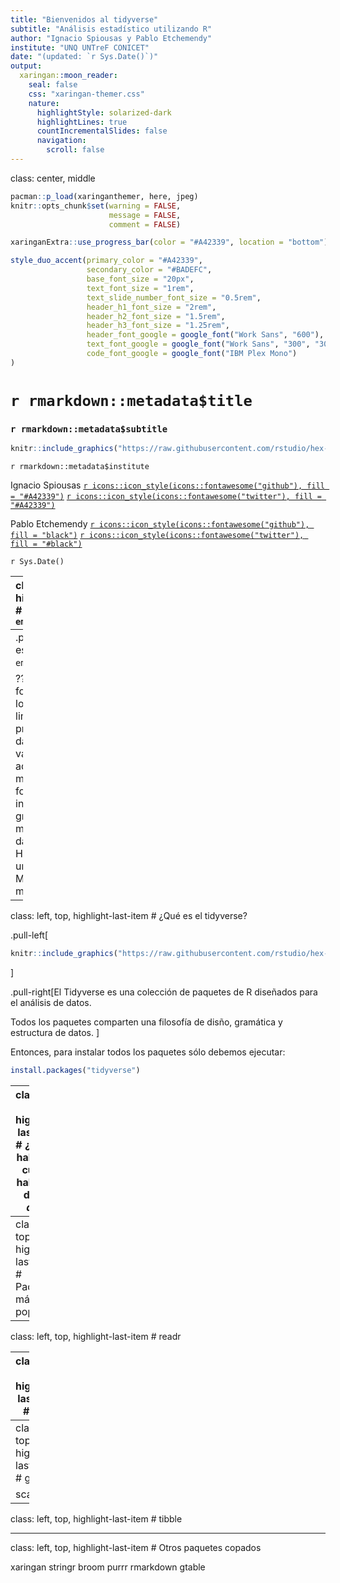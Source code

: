 ```yaml
---
title: "Bienvenidos al tidyverse"
subtitle: "Análisis estadístico utilizando R"
author: "Ignacio Spiousas y Pablo Etchemendy"
institute: "UNQ UNTreF CONICET"
date: "(updated: `r Sys.Date()`)"
output:
  xaringan::moon_reader:
    seal: false
    css: "xaringan-themer.css"
    nature:
      highlightStyle: solarized-dark
      highlightLines: true
      countIncrementalSlides: false
      navigation: 
        scroll: false
---
```

class: center, middle

```r
pacman::p_load(xaringanthemer, here, jpeg)
knitr::opts_chunk$set(warning = FALSE, 
                      message = FALSE, 
                      comment = FALSE)
```

```r
xaringanExtra::use_progress_bar(color = "#A42339", location = "bottom")
```

```r
style_duo_accent(primary_color = "#A42339", 
                 secondary_color = "#BADEFC",
                 base_font_size = "20px",
                 text_font_size = "1rem",
                 text_slide_number_font_size = "0.5rem",
                 header_h1_font_size = "2rem",
                 header_h2_font_size = "1.5rem",
                 header_h3_font_size = "1.25rem",
                 header_font_google = google_font("Work Sans", "600"),
                 text_font_google = google_font("Work Sans", "300", "300i"),
                 code_font_google = google_font("IBM Plex Mono")
)
```


# `r rmarkdown::metadata$title`
### `r rmarkdown::metadata$subtitle`

```r
knitr::include_graphics("https://raw.githubusercontent.com/rstudio/hex-stickers/master/PNG/tidyverse.png")
```

`r rmarkdown::metadata$institute`

Ignacio Spiousas
[`r icons::icon_style(icons::fontawesome("github"), fill = "#A42339")`](https://github.com/spiousas) [`r icons::icon_style(icons::fontawesome("twitter"), fill = "#A42339")`](https://twitter.com/Spiousas)

Pablo Etchemendy
[`r icons::icon_style(icons::fontawesome("github"), fill = "black")`](https://github.com/https://github.com/petcheme) [`r icons::icon_style(icons::fontawesome("twitter"), fill = "#black")`](https://twitter.com/petcheme)

`r Sys.Date()`

---
class: left, top, highlight-last-item
# ¿Tidy data? `r emo::ji("thinking")`

.pull-left[
### Es *tidy data* `r emo::ji("check")`
]

--
.pull-right[
### NO es *tidy data* `r emo::ji("creature")`
]

???
Tidy data es una forma de organizar los datos para la limpieza y el preparado de los datos.
Pero como vamos a ver más adelante, es mucho más que eso, es una forma de organizar la información para graficr, modelar y más.
El nombre Tidy data fue acuñado por Hadley Wickham, una personalidad MUY conocida en el mundo R,

---
class: left, top, highlight-last-item
# ¿Qué es el tidyverse?

.pull-left[
```r
knitr::include_graphics("https://raw.githubusercontent.com/rstudio/hex-stickers/master/PNG/tidyverse.png")
```
]

.pull-right[El Tidyverse es una colección de paquetes de R diseñados para el análisis de datos.

Todos los paquetes comparten una filosofía de disño, gramática y estructura de datos.
] 

Entonces, para instalar todos los paquetes sólo debemos ejecutar:
```r
install.packages("tidyverse")
```

---
class: left, top, highlight-last-item
# ¿De qué hablamos cuando hablamos de *tidy data*?

---
class: left, top, highlight-last-item
# Paquetes más populares

---
class: left, top, highlight-last-item
# readr

---
class: left, top, highlight-last-item
# dplyr

---
class: left, top, highlight-last-item
# ggplot2

scales

---
class: left, top, highlight-last-item
# tibble

---
class: left, top, highlight-last-item
# Otros paquetes copados

xaringan
stringr
broom
purrr
rmarkdown
gtable